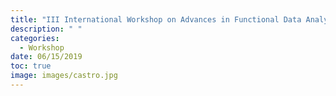 ```yaml
---
title: "III International Workshop on Advances in Functional Data Analysis"
description: " "
categories:
  - Workshop
date: 06/15/2019
toc: true
image: images/castro.jpg
---
```

